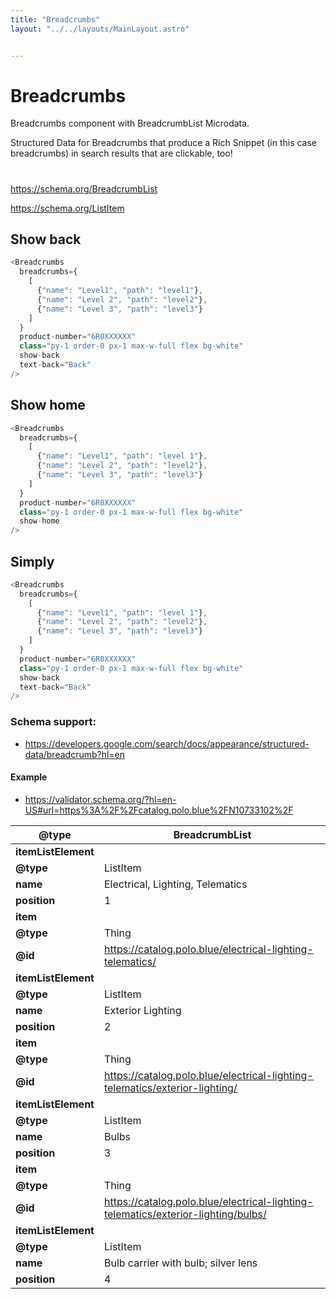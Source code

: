 ```yaml
---
title: "Breadcrumbs"
layout: "../../layouts/MainLayout.astro"


---
```


# Breadcrumbs

Breadcrumbs component with BreadcrumbList Microdata.

Structured Data for Breadcrumbs that produce a Rich Snippet (in this case breadcrumbs) in search results that are clickable, too!

#

https://schema.org/BreadcrumbList

https://schema.org/ListItem



## Show back

<div class="component-preview">
    <Breadcrumbs
      breadcrumbs={ [ {"name": "Level1", "path": "#level2"}, {"name": "Level 2", "path": "#level2"}, {"name": "Level 3", "path": "#level3"} ] }
      product-number="6R0XXXXXX"
      class="py-1 order-0 px-1 max-w-full flex bg-white"
      show-back
      text-back="Back"
    />
</div>

```js
<Breadcrumbs
  breadcrumbs={ 
    [ 
      {"name": "Level1", "path": "level1"},
      {"name": "Level 2", "path": "level2"},
      {"name": "Level 3", "path": "level3"}
    ] 
  }
  product-number="6R0XXXXXX"
  class="py-1 order-0 px-1 max-w-full flex bg-white"
  show-back
  text-back="Back"
/>
```


## Show home

<div class="component-preview">
    <Breadcrumbs
      breadcrumbs={ [ {"name": "Level1", "path": "#level2"}, {"name": "Level 2", "path": "#level2"}, {"name": "Level 3", "path": "#level3"} ] }
      product-number="6R0XXXXXX"
      class="py-1 order-0 px-1 max-w-full flex bg-white"
      show-home
    />
</div>

```js
<Breadcrumbs
  breadcrumbs={ 
    [ 
      {"name": "Level1", "path": "level 1"},
      {"name": "Level 2", "path": "level2"},
      {"name": "Level 3", "path": "level3"}
    ] 
  }
  product-number="6R0XXXXXX"
  class="py-1 order-0 px-1 max-w-full flex bg-white"
  show-home
/>
```


## Simply

<div class="component-preview">
    <Breadcrumbs
      breadcrumbs={ [ {"name": "Level1", "path": "#level2"}, {"name": "Level 2", "path": "#level2"}, {"name": "Level 3", "path": "#level3"} ] }
      product-number="6R0XXXXXX"
      class="py-1 order-0 px-1 max-w-full flex bg-white"
    />
</div>

```js
<Breadcrumbs
  breadcrumbs={ 
    [ 
      {"name": "Level1", "path": "level 1"},
      {"name": "Level 2", "path": "level2"},
      {"name": "Level 3", "path": "level3"}
    ] 
  }
  product-number="6R0XXXXXX"
  class="py-1 order-0 px-1 max-w-full flex bg-white"
  show-back
  text-back="Back"
/>
```


### Schema support:
- https://developers.google.com/search/docs/appearance/structured-data/breadcrumb?hl=en

#### Example
- https://validator.schema.org/?hl=en-US#url=https%3A%2F%2Fcatalog.polo.blue%2FN10733102%2F


| @type            | BreadcrumbList                                                                    |
| ---------------- | --------------------------------------------------------------------------------- |
| **itemListElement**  |                                                                                   |
| **@type**          | ListItem                                                                          |
| **name**             | Electrical, Lighting, Telematics                                                  |
| **position**         | 1                                                                                 |
| **item**             |                                                                                   |
| **@type**            | Thing                                                                             |
| **@id**              | https://catalog.polo.blue/electrical-lighting-telematics/                         |
| **itemListElement**  |                                                                                   |
| **@type**            | ListItem                                                                          |
| **name**             | Exterior Lighting                                                                 |
| **position**         | 2                                                                                 |
| **item**             |                                                                                   |
| **@type**            | Thing                                                                             |
| **@id**              | https://catalog.polo.blue/electrical-lighting-telematics/exterior-lighting/       |
| **itemListElement**  |                                                                                   |
| **@type**            | ListItem                                                                          |
| **name**             | Bulbs                                                                             |
| **position**         | 3                                                                                 |
| **item**             |                                                                                   |
| **@type**            | Thing                                                                             |
| **@id**              | https://catalog.polo.blue/electrical-lighting-telematics/exterior-lighting/bulbs/ |
| **itemListElement**  |                                                                                   |
| **@type**            | ListItem                                                                          |
| **name**             | Bulb carrier with bulb; silver lens                                               |
| **position**         | 4                                                                                 |
